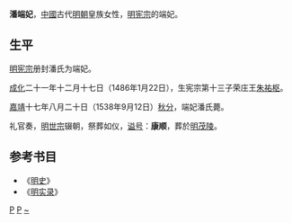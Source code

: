 {{東亞女性歷史人物
|名稱=潘端妃
|身份=明朝妃嬪
|位號=端妃
|出生年=？
|出生地=
|婚年=
|逝世年=1538年9月12日
|逝世地=
|諡號=康顺
|墳墓=[[明茂陵|明茂陵]]
|女=
|子=[[朱祐枢|朱祐枢]]
|父親=
|母親=
|夫=[[明宪宗|明宪宗]]
}}
'''潘端妃'''{{BD|？||1538年|9月12日|catIdx=P潘}}，[[中國|中國]]古代[[明朝|明朝]]皇族女性，[[明宪宗|明宪宗]]的端妃。

==生平==
[[明宪宗|明宪宗]]册封潘氏为端妃。

[[成化|成化]]二十一年十二月十七日（1486年1月22日），生宪宗第十三子荣庄王[[朱祐枢|朱祐枢]]。

[[嘉靖|嘉靖]]十七年八月二十日（1538年9月12日）[[秋分|秋分]]，端妃潘氏薨。

礼官奏，[[明世宗|明世宗]]辍朝，祭葬如仪，[[谥号|谥号]]：'''康顺'''，葬於[[明茂陵|明茂陵]]。

==参考书目==
*《[[明史|明史]]》
*《[[明实录|明实录]]》
{{明宪宗皇室}}
[[Category:明宪宗妃|P]]
[[Category:諡康順|P]]
[[Category:潘姓|~]]